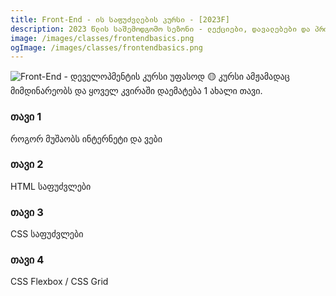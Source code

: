 ```yaml
---
title: Front-End - ის საფუძვლების კურსი - [2023F]
description: 2023 წლის საშემოდგომო სეზონი - ლექციები, დავალებები და პროექტები.
image: /images/classes/frontendbasics.png
ogImage: /images/classes/frontendbasics.png
---
```



<img alt="Front-End - დეველოპმენტის კურსი უფასოდ" src="/images/classes/frontendbasics.png" />

<Callout>
🟡 კურსი ამჟამადაც მიმდინარეობს და ყოველ კვირაში დაემატება 1 ახალი თავი.
</Callout>
<div className="grid sm:grid-cols-1 gap-4 mt-6">


<Card href="/classes/frontendbasics/2023f/week-1">

### თავი 1

როგორ მუშაობს ინტერნეტი და ვები

</Card>

<Card href="/classes/frontendbasics/2023f/week-2">

### თავი 2

HTML საფუძვლები

</Card>

<Card href="/classes/frontendbasics/2023f/week-3">

### თავი 3

CSS საფუძვლები

</Card>

<Card href="/classes/frontendbasics/2023f/week-4">

### თავი 4

CSS Flexbox / CSS Grid

</Card>

</div>
